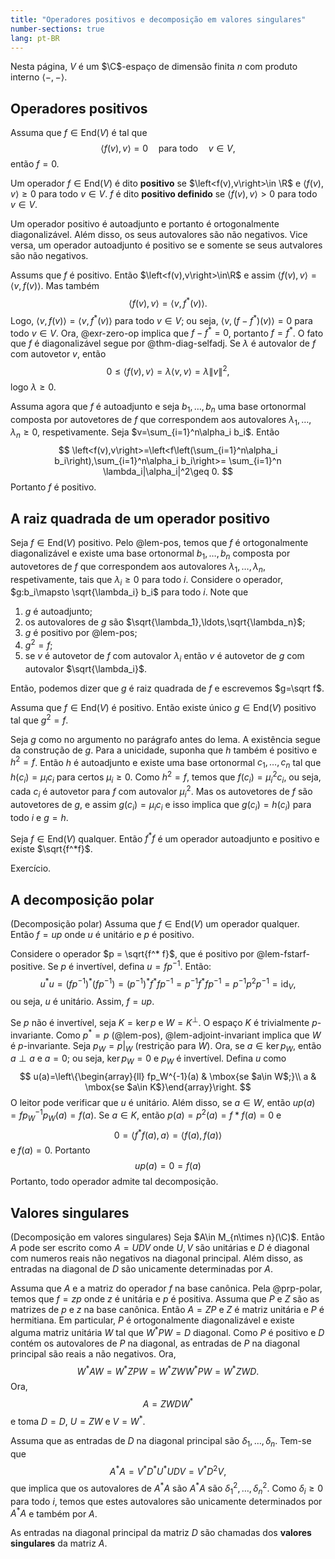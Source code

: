 ```yaml
--- 
title: "Operadores positivos e decomposição em valores singulares"
number-sections: true
lang: pt-BR
--- 
```


Nesta página, $V$ é um $\C$-espaço de dimensão finita $n$ com produto interno $\left<-,-\right>$.

## Operadores positivos

:::{#exr-zero-op}
Assuma que $f\in\mbox{End}(V)$ é tal que 
$$
\left<f(v),v\right>=0\quad\mbox{para todo}\quad v\in V,
$$
então $f=0$. 
:::

:::{#def-}
Um operador $f\in\mbox{End}(V)$ é dito **positivo** se $\left<f(v),v\right>\in \R$ e $\left<f(v),v\right>\geq 0$ para todo $v\in V$.
$f$ é dito **positivo definido** se $\left<f(v),v\right>> 0$ para todo $v\in V$. 
:::

:::{#lem-pos}
Um operador positivo é autoadjunto e portanto é ortogonalmente diagonalizável. Além disso, os seus autovalores são não negativos. 
Vice versa, um operador autoadjunto é positivo se e somente se seus autvalores são não negativos. 
:::

:::{.proof}
Assums que $f$ é positivo. Então $\left<f(v),v\right>\in\R$ e assim $\left<f(v),v\right>=\left<v,f(v)\right>$. Mas também 
$$
\left<f(v),v\right>=\left<v,f^*(v)\right>.
$$
Logo, $\left<v,f(v)\right>=\left<v,f^*(v)\right>$ para todo $v\in V$; ou seja, $\left<v,(f-f^*)(v)\right>=0$ para todo $v\in V$. Ora, @exr-zero-op implica que 
$f-f^*=0$, portanto $f=f^*$. O fato que $f$ é diagonalizável segue por @thm-diag-selfadj. Se $\lambda$ é autovalor de $f$ com autovetor $v$, então 
$$
0\leq \left<f(v),v\right>=\lambda\left<v,v\right>=\lambda\|v\|^2,
$$
logo $\lambda \geq 0$. 

Assuma agora que $f$ é autoadjunto e seja $b_1,\ldots,b_n$ uma base ortonormal composta por autovetores de $f$ que correspondem aos 
autovalores $\lambda_1,\ldots,\lambda_n\geq 0$, respetivamente. Seja $v=\sum_{i=1}^n\alpha_i b_i$. Então 
$$
\left<f(v),v\right>=\left<f\left(\sum_{i=1}^n\alpha_i b_i\right),\sum_{i=1}^n\alpha_i b_i\right>=
\sum_{i=1}^n \lambda_i|\alpha_i|^2\geq 0.
$$ 
Portanto $f$ é positivo. 
:::

## A raiz quadrada de um operador positivo

Seja $f\in\mbox{End}(V)$ positivo. Pelo @lem-pos, temos que $f$ é ortogonalmente diagonalizável e existe uma base ortonormal 
$b_1,\ldots,b_n$ composta por autovetores de $f$ que correspondem aos autovalores $\lambda_1,\ldots,\lambda_n$, respetivamente, 
tais que $\lambda_i\geq 0$ para todo $i$. Considere o operador, $g:b_i\mapsto \sqrt{\lambda_i} b_i$ para todo $i$. Note que 

1. $g$ é autoadjunto;
2. os autovalores de $g$ são $\sqrt{\lambda_1},\ldots,\sqrt{\lambda_n}$;
3. $g$ é positivo por @lem-pos;
4. $g^2=f$;
5. se $v$ é autovetor de $f$ com autovalor $\lambda_i$ então $v$ é autovetor de $g$ com autovalor $\sqrt{\lambda_i}$. 

Então, podemos dizer que $g$ é raiz quadrada de $f$ e escrevemos $g=\sqrt f$. 

:::{#lem-}
Assuma que $f\in\mbox{End}(V)$ é positivo. Então existe único $g\in\mbox{End}(V)$ positivo tal que $g^2=f$. 
:::

:::{.proof}
Seja $g$ como no argumento no parágrafo antes do lema. 
A existência segue da construção de $g$. Para a unicidade, suponha que $h$ também é positivo e $h^2 = f$. Então $h$ é autoadjunto 
e existe uma base ortonormal $c_1,\ldots,c_n$  tal que $h(c_i) = \mu_i c_i$ para certos $\mu_i \geq 0$. Como $h^2=f$, temos que 
$f(c_i)=\mu_i^2 c_i$, ou seja, cada $c_i$ é autovetor para $f$ com autovalor $\mu_i^2$. Mas os autovetores de $f$ são autovetores de $g$, e assim 
$g(c_i)=\mu_ic_i$ e isso implica que $g(c_i)=h(c_i)$ para todo $i$ e $g=h$. 
:::

:::{#lem-fstarf-positive}
Seja $f\in \mbox{End}(V)$ qualquer. Então $f^* f$ é um operador autoadjunto e positivo e existe $\sqrt{f^*f}$.  
:::
:::{.proof}
Exercício.
:::

## A decomposição polar

:::{#prp-polar}
(Decomposição polar)
Assuma que $f\in\mbox{End}(V)$ um operador qualquer. Então $f=u p$ onde $u$ é unitário e $p$ é positivo. 
:::

:::{.proof}
Considere o operador $p = \sqrt{f^* f}$, que é positivo por @lem-fstarf-positive. Se $p$ é invertível, defina $u = f p^{-1}$. Então:
$$
u^* u = (f p^{-1})^* (f p^{-1}) = (p^{-1})^* f^* f p^{-1} = p^{-1} f^* f p^{-1} = p^{-1} p^2 p^{-1} = \mbox{id}_V,
$$
ou seja, $u$ é unitário. Assim, $f = u p$.

Se $p$ não é invertível, seja $K=\ker p$ e $W=K^\perp$. O espaço $K$ é trivialmente $p$-invariante. 
Como $p^*=p$ (@lem-pos), @lem-adjoint-invariant implica que $W$ é $p$-invariante. Seja $p_W=p|_W$ 
(restrição para $W$). Ora, se $a\in\ker p_W$, então $a\perp a$ e $a=0$; ou seja, $\ker p_W=0$ e $p_W$ é invertível. 
Defina $u$ como 
$$
u(a)=\left\{\begin{array}{ll}
            fp_W^{-1}(a) & \mbox{se $a\in W$;}\\
            a & \mbox{se $a\in K$}\end{array}\right.
$$
O leitor pode verificar que $u$ é unitário. Além disso, se $a\in W$, então 
$up(a)=fp_W^{-1}p_W(a)=f(a)$. Se $a\in K$, então $p(a)=p^2(a)=f*f(a)=0$ e 
$$
0=\left<f^*f(a),a\right>=\left<f(a),f(a)\right>
$$
e $f(a)=0$. Portanto 
$$
up(a)=0=f(a)
$$
Portanto, todo operador admite tal decomposição.
:::

## Valores singulares

:::{#thm-}
(Decomposição em valores singulares)
Seja $A\in M_{n\times n}(\C)$. Então $A$ pode ser escrito como $A=UDV$ onde $U,V$ são unitárias e $D$ é diagonal com numeros reais não negativos na diagonal principal.
Além disso, as entradas na diagonal de $D$ são unicamente determinadas por $A$. 
:::

:::{.proof}
Assuma que $A$ e a matriz do operador $f$ na base canônica. Pela @prp-polar, temos que $f=z p$ onde $z$ é unitária e 
$p$ é positiva. Assuma que $P$ e $Z$ são as matrizes de $p$ e $z$ na base canônica. Então $A=ZP$ e 
$Z$ é matriz unitária e $P$ é hermitiana. Em particular, $P$ é ortogonalmente diagonalizável e existe alguma matriz unitária 
$W$ tal que $W^*PW=D$ diagonal. Como $P$ é positivo e $D$ contém os autovalores de $P$ na diagonal, as entradas de $P$ na diagonal principal são 
reais a não negativos. Ora,
$$
W^*AW=W^*ZPW=W^*ZWW^*PW=W^*ZWD.
$$
Ora, 
$$
A=ZWDW^*
$$
e toma $D=D$, $U=ZW$ e $V=W^*$. 

Assuma que as entradas de $D$ na diagonal principal são $\delta_1,\ldots,\delta_n$. Tem-se que 
$$
A^*A=V^*D^*U^*UDV=V^*D^2 V,
$$ 
que implica que os autovalores de $A^*A$ são $A^*A$ são $\delta_1^2,\ldots,\delta_n^2$. Como $\delta_i\geq 0$ para todo $i$, temos que 
estes autovalores são unicamente determinados por $A^*A$ e também por $A$. 
::: 

:::{#def-}
As entradas na diagonal principal da matriz $D$ são chamadas dos **valores singulares** da matriz $A$.
:::
